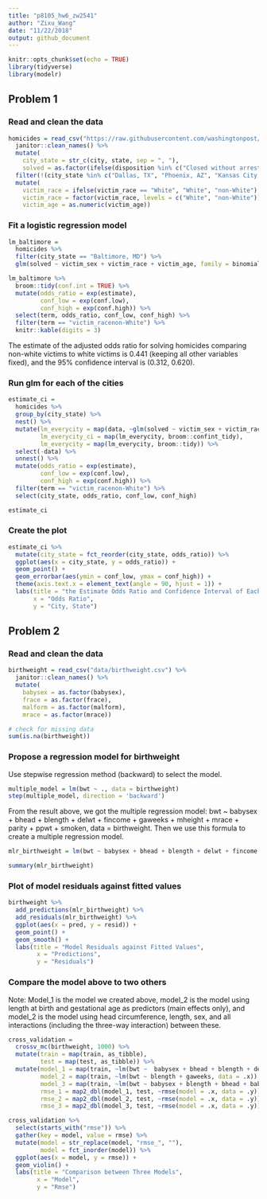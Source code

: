 ```yaml
---
title: "p8105_hw6_zw2541"
author: "Zixu_Wang"
date: "11/22/2018"
output: github_document
---
```


```r
knitr::opts_chunk$set(echo = TRUE)
library(tidyverse)
library(modelr)
```

## Problem 1

### Read and clean the data

```r
homicides = read_csv("https://raw.githubusercontent.com/washingtonpost/data-homicides/master/homicide-data.csv") %>% 
  janitor::clean_names() %>% 
  mutate(
    city_state = str_c(city, state, sep = ", "),
    solved = as.factor(ifelse(disposition %in% c("Closed without arrest", "Open/No arrest"), 0, 1))) %>% 
  filter(!(city_state %in% c("Dallas, TX", "Phoenix, AZ", "Kansas City, MO", "Tulsa, AL"))) %>% 
  mutate(
    victim_race = ifelse(victim_race == "White", "White", "non-White"),
    victim_race = factor(victim_race, levels = c("White", "non-White")),
    victim_age = as.numeric(victim_age))
```

### Fit a logistic regression model

```r
lm_baltimore =
  homicides %>% 
  filter(city_state == "Baltimore, MD") %>% 
  glm(solved ~ victim_sex + victim_race + victim_age, family = binomial, data = .)

lm_baltimore %>% 
  broom::tidy(conf.int = TRUE) %>% 
  mutate(odds_ratio = exp(estimate),
         conf_low = exp(conf.low),
         conf_high = exp(conf.high)) %>% 
  select(term, odds_ratio, conf_low, conf_high) %>% 
  filter(term == "victim_racenon-White") %>% 
  knitr::kable(digits = 3)
```

The estimate of the adjusted odds ratio for solving homicides comparing non-white victims to white victims is 0.441 (keeping all other variables fixed), and the 95% confidence interval is (0.312, 0.620).

### Run glm for each of the cities 

```r
estimate_ci =   
  homicides %>% 
  group_by(city_state) %>% 
  nest() %>% 
  mutate(lm_everycity = map(data, ~glm(solved ~ victim_sex + victim_race + victim_age, family = binomial, data = .x)),
         lm_everycity_ci = map(lm_everycity, broom::confint_tidy),
         lm_everycity = map(lm_everycity, broom::tidy)) %>%
  select(-data) %>% 
  unnest() %>% 
  mutate(odds_ratio = exp(estimate),
         conf_low = exp(conf.low),
         conf_high = exp(conf.high)) %>% 
  filter(term == "victim_racenon-White") %>%
  select(city_state, odds_ratio, conf_low, conf_high)

estimate_ci 
```

### Create the plot

```r
estimate_ci %>% 
  mutate(city_state = fct_reorder(city_state, odds_ratio)) %>% 
  ggplot(aes(x = city_state, y = odds_ratio)) +
  geom_point() +
  geom_errorbar(aes(ymin = conf_low, ymax = conf_high)) +
  theme(axis.text.x = element_text(angle = 90, hjust = 1)) +
  labs(title = "the Estimate Odds Ratio and Confidence Interval of Each City",
       x = "Odds Ratio",
       y = "City, State")
```



## Problem 2

### Read and clean the data

```r
birthweight = read_csv("data/birthweight.csv") %>% 
  janitor::clean_names() %>% 
  mutate(
    babysex = as.factor(babysex), 
    frace = as.factor(frace), 
    malform = as.factor(malform), 
    mrace = as.factor(mrace))

# check for missing data
sum(is.na(birthweight))
```
 
### Propose a regression model for birthweight

Use stepwise regression method (backward) to select the model.

```r
multiple_model = lm(bwt ~ ., data = birthweight)
step(multiple_model, direction = 'backward')
```

From the result above, we got the multiple regression model: bwt ~ babysex + bhead + blength + delwt + fincome + gaweeks + mheight + mrace + parity + ppwt + smoken, data = birthweight. Then we use this formula to create a multiple regression model.

```r
mlr_birthweight = lm(bwt ~ babysex + bhead + blength + delwt + fincome +  gaweeks + mheight + mrace + parity + ppwt + smoken, data = birthweight)

summary(mlr_birthweight)
```

### Plot of model residuals against fitted values 

```r
birthweight %>% 
  add_predictions(mlr_birthweight) %>% 
  add_residuals(mlr_birthweight) %>% 
  ggplot(aes(x = pred, y = resid)) + 
  geom_point() + 
  geom_smooth() + 
  labs(title = "Model Residuals against Fitted Values",
        x = "Predictions",
        y = "Residuals")
```

### Compare the model above to two others

Note: Model_1 is the model we created above, model_2 is the model using length at birth and gestational age as predictors (main effects only), and model_2 is the model using head circumference, length, sex, and all interactions (including the three-way interaction) between these.

```r
cross_validation = 
  crossv_mc(birthweight, 1000) %>%
  mutate(train = map(train, as_tibble),
         test = map(test, as_tibble)) %>% 
  mutate(model_1 = map(train, ~lm(bwt ~  babysex + bhead + blength + delwt + fincome + gaweeks + mheight + mrace + parity + ppwt + smoken, data = .x)),
         model_2 = map(train, ~lm(bwt ~ blength + gaweeks, data = .x)),
         model_3 = map(train, ~lm(bwt ~ babysex + blength + bhead + babysex * blength + babysex * bhead + blength * bhead + babysex * blength * bhead, data = .x)),
         rmse_1 = map2_dbl(model_1, test, ~rmse(model = .x, data = .y)),
         rmse_2 = map2_dbl(model_2, test, ~rmse(model = .x, data = .y)),
         rmse_3 = map2_dbl(model_3, test, ~rmse(model = .x, data = .y)))

cross_validation %>% 
  select(starts_with("rmse")) %>% 
  gather(key = model, value = rmse) %>% 
  mutate(model = str_replace(model, "rmse_", ""),
         model = fct_inorder(model)) %>% 
  ggplot(aes(x = model, y = rmse)) + 
  geom_violin() +
  labs(title = "Comparison between Three Models",
        x = "Model",
        y = "Rmse")
```

